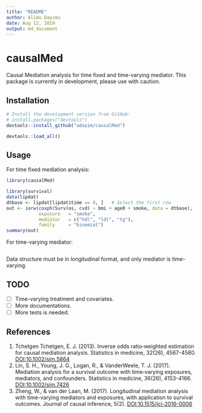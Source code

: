 ```yaml
---
title: "README"
author: Alimu Dayimu
date: Aug 12, 2019
output: md_document
---
```


# causalMed
Causal Mediation analysis for time fixed and time-varying mediator. This package is currently in development, please use with caution. 

## Installation

```r
# Install the development version from GitHub:
# install.packages("devtools")
devtools::install_github("adayim/causalMed")
```
```r
devtools::load_all()
```


## Usage
For time fixed mediation analysis:
```r
library(causalMed)
```
```r
library(survival)
data(lipdat)
dtbase <- lipdat[lipdat$time == 0, ]   # Select the first row
out <- iorw(coxph(Surv(os, cvd) ~ bmi + age0 + smoke, data = dtbase),
            exposure   = "smoke",
            mediator   = c("hdl", "ldl", "tg"),
            family     = "binomial")
summary(out)
```

For time-varying mediator:
```r

```
Data structure must be in longitudinal format, and only mediator is time-varying.

## TODO
- [ ] Time-varying treatment and covariates.
- [ ] More documentations.
- [ ] More tests is needed.


## References
1. Tchetgen Tchetgen, E. J. (2013). Inverse odds ratio‐weighted estimation for causal mediation analysis. Statistics in medicine, 32(26), 4567-4580. [DOI:10.1002/sim.5864](https://doi.org/10.1002/sim.5864)
2. Lin, S. H., Young, J. G., Logan, R., & VanderWeele, T. J. (2017). Mediation analysis for a survival outcome with time‐varying exposures, mediators, and confounders. Statistics in medicine, 36(26), 4153-4166. [DOI:10.1002/sim.7426](https://doi.org/10.1002/sim.7426)
3. Zheng, W., & van der Laan, M. (2017). Longitudinal mediation analysis with time-varying mediators and exposures, with application to survival outcomes. Journal of causal inference, 5(2). [DOI:10.1515/jci-2016-0006](https://doi.org/10.1515/jci-2016-0006)


